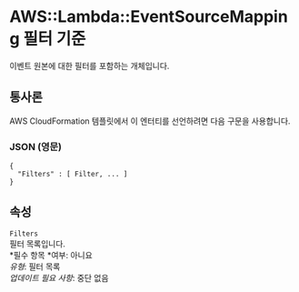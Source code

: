 # AWS::Lambda::EventSourceMapping 필터 기준

이벤트 원본에 대한 필터를 포함하는 개체입니다.

## 통사론

AWS CloudFormation 템플릿에서 이 엔터티를 선언하려면 다음 구문을 사용합니다.

### JSON (영문)

```
{
  "Filters" : [ Filter, ... ]
}
```

## 속성

`Filters`  
 필터 목록입니다.  
*필수 항목 *여부: 아니요  
_유형_: 필터 목록  
_업데이트 필요 사항_: 중단 없음
